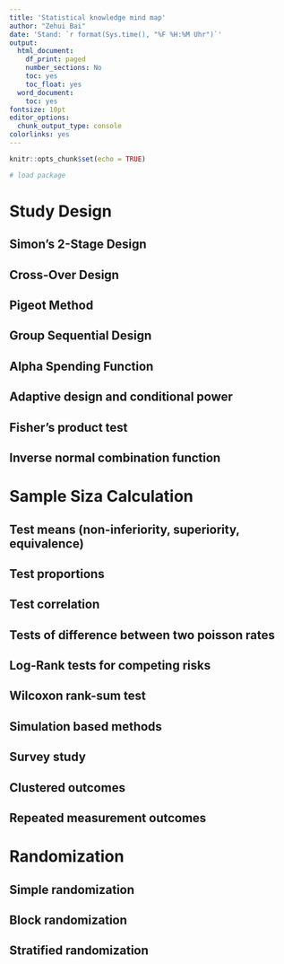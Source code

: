```yaml
---
title: 'Statistical knowledge mind map'
author: "Zehui Bai"
date: 'Stand: `r format(Sys.time(), "%F %H:%M Uhr")`'
output:
  html_document:
    df_print: paged
    number_sections: No
    toc: yes
    toc_float: yes
  word_document:
    toc: yes
fontsize: 10pt
editor_options:
  chunk_output_type: console
colorlinks: yes
---
```


```r
knitr::opts_chunk$set(echo = TRUE)

# load package
```

 

#  Study Design
## Simon’s 2-Stage Design
## Cross-Over Design
## Pigeot Method
## Group Sequential Design
## Alpha Spending Function
## Adaptive design and conditional power
## Fisher’s product test 
## Inverse normal combination function

#  Sample Siza Calculation
## Test means (non-inferiority, superiority, equivalence)
## Test proportions
## Test correlation
## Tests of difference between two poisson rates
## Log-Rank tests for competing risks
## Wilcoxon rank-sum test
## Simulation based methods
## Survey study
## Clustered outcomes
## Repeated measurement outcomes

#  Randomization
## Simple randomization
## Block randomization
## Stratified randomization

 





